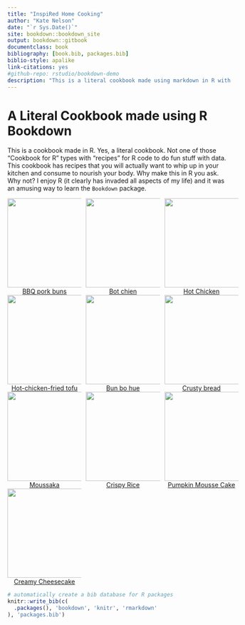 ```yaml
--- 
title: "InspiRed Home Cooking"
author: "Kate Nelson"
date: "`r Sys.Date()`"
site: bookdown::bookdown_site
output: bookdown::gitbook
documentclass: book
bibliography: [book.bib, packages.bib]
biblio-style: apalike
link-citations: yes
#github-repo: rstudio/bookdown-demo
description: "This is a literal cookbook made using markdown in R with recipes you can actually eat."
---
```


# A Literal Cookbook made using R Bookdown {.unnumbered}

This is a cookbook made in R. Yes, a literal cookbook. Not one of those "Cookbook for R" types with "recipes" for R code to do fun stuff with data. This cookbook has recipes that you will actually want to whip up in your kitchen and consume to nourish your body. Why make this in R you ask. Why not? I enjoy R (it clearly has invaded all aspects of my life) and it was an amusing way to learn the `Bookdown` package.


<!--  Use nested CSS <div> containers notated using colons per [these directions](https://bookdown.org/yihui/rmarkdown-cookbook/multi-column.html) and cross-referencing per [these instructions](https://bookdown.org/yihui/rmarkdown-cookbook/cross-ref.html). -->


:::: {style="display: grid; grid-template-columns: 33% 33% 33%; grid-column-gap: 10px;"} 

::: {}
<center>
[![](bbq_pork_buns.jpeg){width=200, height=200}](#bbq)
[BBQ pork buns](#bbq)
</center>
:::

::: {}
<center>
[![](bot_chien.jpeg){width=200, height=200}](#botchien)
[Bot chien](#botchien)
</center>
:::

::: {}
<center>
[![](hot_chicken.jpeg){width=200, height=200}](#hotchicken)
[Hot Chicken](#hotchicken)
</center>
:::

::: {}
<center>
[![](hot_chicken_fried_tofu.jpeg){width=200, height=200}](#hottofu)
[Hot-chicken-fried tofu](#hottofu)
</center>
:::

::: {}
<center>
[![](bun_bo_hue.jpeg){width=200, height=200}](#bohue)
[Bun bo hue](#bohue)
</center>
:::

::: {}
<center>
[![](crusty_bread.jpeg){width=200, height=200}](#crustybread)
[Crusty bread](#crustybread)
</center>
:::

::: {}
<center>
[![](moussaka.jpeg){width=200, height=200}](#moussaka)
[Moussaka](#moussaka)
</center>
:::

::: {}
<center>
[![](crispy_rice.jpeg){width=200, height=200}](#crispyrice)
[Crispy Rice](#crispyrice)
</center>
:::

::: {}
<center>
[![](pumpkin_mousse_cake.jpg){width=200, height=200}](#pumpkincake)
[Pumpkin Mousse Cake](#pumpkincake)
</center>
:::

::: {}
<center>
[![](cheesecake.jpeg){width=200, height=200}](#cheesecake)
[Creamy Cheesecake](#cheesecake)
</center>
:::


::::





<!-- removing section numbering for recipe sub-headers see [this](https://bookdown.org/yihui/rmarkdown-cookbook/unnumbered-sections.html). -->

```r
# automatically create a bib database for R packages
knitr::write_bib(c(
  .packages(), 'bookdown', 'knitr', 'rmarkdown'
), 'packages.bib')
```
